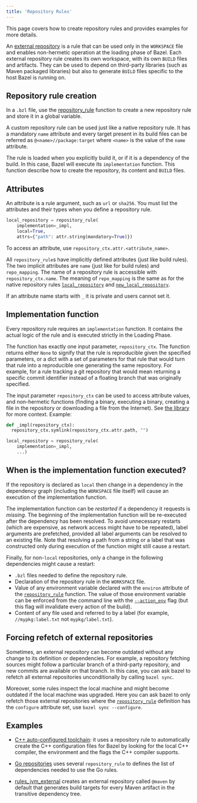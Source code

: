 ```yaml
---
title: 'Repository Rules'
---
```


This page covers how to create repository rules and provides examples for
more details.

An [external repository](/versions/6.4.0/docs/external) is a rule that can be used only
in the `WORKSPACE` file and enables non-hermetic operation at the loading phase
of Bazel. Each external repository rule creates its own workspace, with its
own `BUILD` files and artifacts. They can be used to depend on third-party
libraries (such as Maven packaged libraries) but also to generate `BUILD` files
specific to the host Bazel is running on.

## Repository rule creation

In a `.bzl` file, use the
[repository_rule](/versions/6.4.0/rules/lib/globals#repository_rule) function to create a new
repository rule and store it in a global variable.

A custom repository rule can be used just like a native repository rule. It
has a mandatory `name` attribute and every target present in its build files
can be referred as `@<name>//package:target` where `<name>` is the value of the
`name` attribute.

The rule is loaded when you explicitly build it, or if it is a dependency of
the build. In this case, Bazel will execute its `implementation` function. This
function describe how to create the repository, its content and `BUILD` files.

## Attributes

An attribute is a rule argument, such as `url` or `sha256`. You must list
the attributes and their types when you define a repository rule.

```python
local_repository = repository_rule(
    implementation=_impl,
    local=True,
    attrs={"path": attr.string(mandatory=True)})
```

To access an attribute, use `repository_ctx.attr.<attribute_name>`.

All `repository_rule`s have implicitly defined attributes (just like build
rules). The two implicit attributes are `name` (just like for build rules) and
`repo_mapping`. The name of a repository rule is accessible with
`repository_ctx.name`. The meaning of `repo_mapping` is the same as for the
native repository rules
[`local_repository`](https://bazel.build/versions/6.4.0/reference/be/workspace#local_repository.repo_mapping)
and
[`new_local_repository`](https://bazel.build/versions/6.4.0/reference/be/workspace#new_local_repository.repo_mapping).

If an attribute name starts with `_` it is private and users cannot set it.

## Implementation function

Every repository rule requires an `implementation` function. It contains the
actual logic of the rule and is executed strictly in the Loading Phase.

The function has exactly one input parameter, `repository_ctx`. The function
returns either `None` to signify that the rule is reproducible given the
specified parameters, or a dict with a set of parameters for that rule that
would turn that rule into a reproducible one generating the same repository. For
example, for a rule tracking a git repository that would mean returning a
specific commit identifier instead of a floating branch that was originally
specified.

The input parameter `repository_ctx` can be used to
access attribute values, and non-hermetic functions (finding a binary,
executing a binary, creating a file in the repository or downloading a file
from the Internet). See [the library](/versions/6.4.0/rules/lib/repository_ctx) for more
context. Example:

```python
def _impl(repository_ctx):
  repository_ctx.symlink(repository_ctx.attr.path, "")

local_repository = repository_rule(
    implementation=_impl,
    ...)
```

## When is the implementation function executed?

If the repository is declared as `local` then change in a dependency
in the dependency graph (including the `WORKSPACE` file itself) will
cause an execution of the implementation function.

The implementation function can be _restarted_ if a dependency it
requests is _missing_. The beginning of the implementation function
will be re-executed after the dependency has been resolved. To avoid
unnecessary restarts (which are expensive, as network access might
have to be repeated), label arguments are prefetched, provided all
label arguments can be resolved to an existing file. Note that resolving
a path from a string or a label that was constructed only during execution
of the function might still cause a restart.

Finally, for non-`local` repositories, only a change in the following
dependencies might cause a restart:

- `.bzl` files needed to define the repository rule.
- Declaration of the repository rule in the `WORKSPACE` file.
- Value of any environment variable declared with the `environ`
attribute of the
[`repository_rule`](/versions/6.4.0/rules/lib/globals#repository_rule)
function. The value of those environment variable can be enforced from
the command line with the
[`--action_env`](/versions/6.4.0/reference/command-line-reference#flag--action_env)
flag (but this flag will invalidate every action of the build).
- Content of any file used and referred to by a label (for example,
  `//mypkg:label.txt` not `mypkg/label.txt`).

## Forcing refetch of external repositories

Sometimes, an external repository can become outdated without any change to its
definition or dependencies. For example, a repository fetching sources might
follow a particular branch of a third-party repository, and new commits are
available on that branch. In this case, you can ask bazel to refetch all
external repositories unconditionally by calling `bazel sync`.

Moreover, some rules inspect the local machine and might become
outdated if the local machine was upgraded. Here you can ask bazel to
only refetch those external repositories where the
[`repository_rule`](/versions/6.4.0/rules/lib/globals#repository_rule)
definition has the `configure` attribute set, use `bazel sync --configure`.

## Examples

- [C++ auto-configured toolchain](https://cs.opensource.google/bazel/bazel/+/master:tools/cpp/cc_configure.bzl;drc=644b7d41748e09eff9e47cbab2be2263bb71f29a;l=176):
it uses a repository rule to automatically create the
C++ configuration files for Bazel by looking for the local C++ compiler, the
environment and the flags the C++ compiler supports.

- [Go repositories](https://github.com/bazelbuild/rules_go/blob/67bc217b6210a0922d76d252472b87e9a6118fdf/go/private/go_repositories.bzl#L195)
  uses several `repository_rule` to defines the list of dependencies
  needed to use the Go rules.

- [rules_jvm_external](https://github.com/bazelbuild/rules_jvm_external) creates
  an external repository called `@maven` by default that generates build targets
  for every Maven artifact in the transitive dependency tree.
